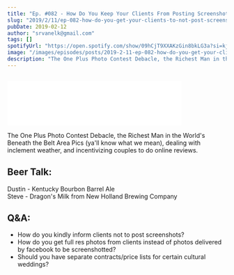 ```yaml
---
title: "Ep. #082 - How Do You Keep Your Clients From Posting Screenshots?"
slug: "2019/2/11/ep-082-how-do-you-get-your-clients-to-not-post-screenshots"
pubDate: 2019-02-12
author: "srvanelk@gmail.com"
tags: []
spotifyUrl: "https://open.spotify.com/show/09hCjT9XXAKzGin8bkLG3a?si=kjRZvQ1JTb6Ov3HVzSSlWA"
image: "/images/episodes/posts/2019-2-11-ep-082-how-do-you-get-your-clients-to-not-post-screenshots/Highlights-4.webp"
description: "The One Plus Photo Contest Debacle, the Richest Man in the World's Beneath the Belt Area Pics (ya'll know what we mean), dealing with inclement weather, and incentivizing couples to do online reviews."
---
```


<figure>
  <img src="/images/episodes/posts/2019-2-11-ep-082-how-do-you-get-your-clients-to-not-post-screenshots/Highlights-4.webp" alt="" />
</figure>
<iframe class="embedly-embed" src="//cdn.embedly.com/widgets/media.html?src=https%3A%2F%2Fanchor.fm%2Fweddingphotohangover%2Fembed%2Fepisodes%2FEp--082---How-Do-You-Get-Your-Clients-To-Not-Post-Screenshots-e36dqj&url=https%3A%2F%2Fanchor.fm%2Fweddingphotohangover%2Fepisodes%2FEp--082---How-Do-You-Get-Your-Clients-To-Not-Post-Screenshots-e36dqj&image=https%3A%2F%2Fs3-us-west-2.amazonaws.com%2Fanchor-generated-image-bank%2Fproduction%2Fpodcast_uploaded_episode400%2F805714%2F805714-1549946661513-a9fd985720eea.jpg&key=61d05c9d54e8455ea7a9677c366be814&type=text%2Fhtml&schema=anchor&wmode=opaque" width="400" height="102" scrolling="no" frameborder="0" allow="autoplay; fullscreen" allowfullscreen="true"></iframe>

The One Plus Photo Contest Debacle, the Richest Man in the World's Beneath the Belt Area Pics (ya'll know what we mean), dealing with inclement weather, and incentivizing couples to do online reviews.

## Beer Talk:  
Dustin - Kentucky Bourbon Barrel Ale  
Steve - Dragon's Milk from New Holland Brewing Company

## Q&A:
- How do you kindly inform clients not to post screenshots?
- How do you get full res photos from clients instead of photos delivered by facebook to be screenshotted?
- Should you have separate contracts/price lists for certain cultural weddings?
